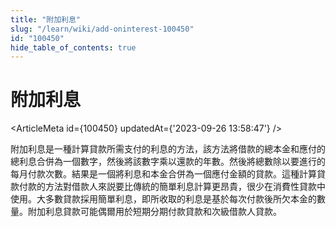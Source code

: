 ```yaml
---
title: "附加利息"
slug: "/learn/wiki/add-oninterest-100450"
id: "100450"
hide_table_of_contents: true
---
```



# 附加利息

<ArticleMeta id={100450} updatedAt={'2023-09-26 13:58:47'} />
<div className='border-solid border-b border-t-0 my-4 border-[var(--ifm-color-gray-300)]' />

附加利息是一種計算貸款所需支付的利息的方法，該方法將借款的總本金和應付的總利息合併為一個數字，然後將該數字乘以還款的年數。然後將總數除以要進行的每月付款次數。結果是一個將利息和本金合併為一個應付金額的貸款。這種計算貸款付款的方法對借款人來説要比傳統的簡單利息計算更昂貴，很少在消費性貸款中使用。大多數貸款採用簡單利息，即所收取的利息是基於每次付款後所欠本金的數量。附加利息貸款可能偶爾用於短期分期付款貸款和次級借款人貸款。
